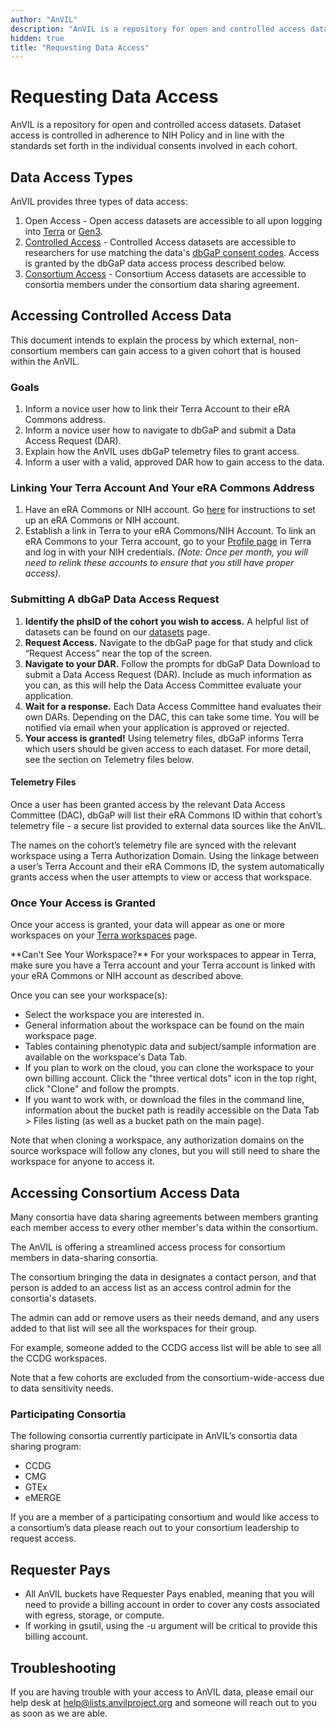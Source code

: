 ```yaml
---
author: "AnVIL"
description: "AnVIL is a repository for open and controlled access datasets. Dataset access is controlled in adherence to NIH Policy and in line with the standards set forth in the individual consents involved in each cohort."
hidden: true
title: "Requesting Data Access"
---
```


# Requesting Data Access

<Alert icon={false} severity="info">
  AnVIL is a repository for open and controlled access datasets. Dataset access
  is controlled in adherence to NIH Policy and in line with the standards set
  forth in the individual consents involved in each cohort.
</Alert>

## Data Access Types

AnVIL provides three types of data access:

1. Open Access - Open access datasets are accessible to all upon logging
   into [Terra](https://anvil.terra.bio/#workspaces) or [Gen3](https://gen3.theanvil.io).
1. [Controlled Access](/learn/accessing-data/requesting-data-access#accessing-controlled-access-data) - Controlled Access datasets are accessible to researchers for
   use matching the data's [dbGaP consent codes](https://www.ncbi.nlm.nih.gov/pmc/articles/PMC4721915/). Access is
   granted by the dbGaP data access process described below.
1. [Consortium Access](/learn/accessing-data/requesting-data-access#accessing-consortium-access-data) - Consortium Access datasets are accessible to consortia
   members under the consortium data sharing agreement.

## Accessing Controlled Access Data

This document intends to explain the process by which external, non-consortium members can gain access to a given cohort
that is housed within the AnVIL.

### Goals

1. Inform a novice user how to link their Terra Account to their eRA Commons address.
1. Inform a novice user how to navigate to dbGaP and submit a Data Access Request (DAR).
1. Explain how the AnVIL uses dbGaP telemetry files to grant access.
1. Inform a user with a valid, approved DAR how to gain access to the data.

### Linking Your Terra Account And Your eRA Commons Address

1. Have an eRA Commons or NIH account. Go [here](https://wiki.nci.nih.gov/display/TCGA/Application+Process) for
   instructions to set up an eRA Commons or NIH account.
1. Establish a link in Terra to your eRA Commons/NIH Account. To link an eRA Commons to your Terra account, go to
   your [Profile page](https://anvil.terra.bio/#profile) in Terra and log in with your NIH credentials. _(Note: Once per
   month, you will need to relink these accounts to ensure that you still have proper access)_.

### Submitting A dbGaP Data Access Request

1. **Identify the phsID of the cohort you wish to access.** A helpful list of datasets can be found on
   our [datasets]({portalURL}/data/consortia) page.
1. **Request Access.** Navigate to the dbGaP page for that study and click “Request Access” near the top of the screen.
1. **Navigate to your DAR.** Follow the prompts for dbGaP Data Download to submit a Data Access Request (DAR). Include
   as much information as you can, as this will help the Data Access Committee evaluate your application.
1. **Wait for a response.** Each Data Access Committee hand evaluates their own DARs. Depending on the DAC, this can
   take some time. You will be notified via email when your application is approved or rejected.
1. **Your access is granted!** Using telemetry files, dbGaP informs Terra which users should be given access to each
   dataset. For more detail, see the section on Telemetry files below.

#### Telemetry Files

Once a user has been granted access by the relevant Data Access Committee (DAC), dbGaP will list their eRA Commons ID
within that cohort’s telemetry file - a secure list provided to external data sources like the AnVIL.

The names on the cohort’s telemetry file are synced with the relevant workspace using a Terra Authorization Domain.
Using the linkage between a user’s Terra Account and their eRA Commons ID, the system automatically grants access when
the user attempts to view or access that workspace.

### Once Your Access is Granted

Once your access is granted, your data will appear as one or more workspaces on
your [Terra workspaces](https://anvil.terra.bio/#workspaces) page.

<Alert severity="warning">
  **Can't See Your Workspace?** For your workspaces to appear in Terra, make
  sure you have a Terra account and your Terra account is linked with your eRA
  Commons or NIH account as described above.
</Alert>

Once you can see your workspace(s):

- Select the workspace you are interested in.
- General information about the workspace can be found on the main workspace page.
- Tables containing phenotypic data and subject/sample information are available on the workspace's Data Tab.
- If you plan to work on the cloud, you can clone the workspace to your own billing account. Click the "three vertical
  dots" icon in the top right, click "Clone" and follow the prompts.
- If you want to work with, or download the files in the command line, information about the bucket path is readily
  accessible on the Data Tab > Files listing (as well as a bucket path on the main page).

<Alert severity="warning">
  Note that when cloning a workspace, any authorization domains on the source
  workspace will follow any clones, but you will still need to share the
  workspace for anyone to access it.
</Alert>

## Accessing Consortium Access Data

Many consortia have data sharing agreements between members granting each member access to every other member's data
within the consortium.

The AnVIL is offering a streamlined access process for consortium members in data-sharing consortia.

The consortium bringing the data in designates a contact person, and that person is added to an access list as an access
control admin for the consortia's datasets.

The admin can add or remove users as their needs demand, and any users added to that list will see all the workspaces
for their group.

For example, someone added to the CCDG access list will be able to see all the CCDG workspaces.

<Alert severity="warning">
  Note that a few cohorts are excluded from the consortium-wide-access due to
  data sensitivity needs.
</Alert>

### Participating Consortia

The following consortia currently participate in AnVIL’s consortia data sharing program:

- CCDG
- CMG
- GTEx
- eMERGE

If you are a member of a participating consortium and would like access to a consortium’s data please reach out to your
consortium leadership to request access.

## Requester Pays

- All AnVIL buckets have Requester Pays enabled, meaning that you will need to provide a billing account in order to
  cover any costs associated with egress, storage, or compute.
- If working in gsutil, using the -u argument will be critical to provide this billing account.

## Troubleshooting

If you are having trouble with your access to AnVIL data, please email our help desk
at [help@lists.anvilproject.org]({anvilHelp}) and someone will reach out to you as soon as we are
able.
